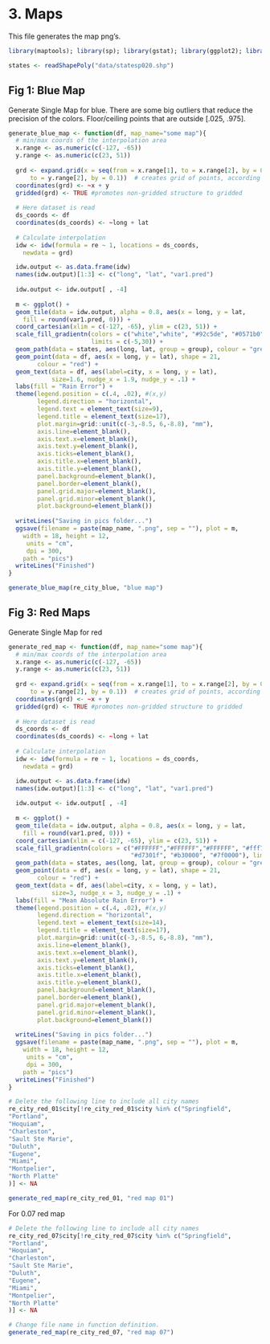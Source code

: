 # 3. Maps

This file generates the map png's.

```r
library(maptools); library(sp); library(gstat); library(ggplot2); library(png); library(readr); library(tidyverse)

states <- readShapePoly("data/statesp020.shp")
```

## Fig 1: Blue Map

Generate Single Map for blue. There are some big outliers that reduce the precision of the colors. Floor/ceiling points that are outside [.025, .975].

```r
generate_blue_map <- function(df, map_name="some map"){
  # min/max coords of the interpolation area
  x.range <- as.numeric(c(-127, -65))
  y.range <- as.numeric(c(23, 51))
  
  grd <- expand.grid(x = seq(from = x.range[1], to = x.range[2], by = 0.1), y = seq(from = y.range[1], 
      to = y.range[2], by = 0.1))  # creates grid of points, according to grid extent
  coordinates(grd) <- ~x + y
  gridded(grd) <- TRUE #promotes non-gridded structure to gridded
  
  # Here dataset is read
  ds_coords <- df
  coordinates(ds_coords) <- ~long + lat
  
  # Calculate interpolation
  idw <- idw(formula = re ~ 1, locations = ds_coords, 
    newdata = grd)

  idw.output <- as.data.frame(idw)
  names(idw.output)[1:3] <- c("long", "lat", "var1.pred")
  
  idw.output <- idw.output[ , -4]
  
  m <- ggplot() + 
  geom_tile(data = idw.output, alpha = 0.8, aes(x = long, y = lat, 
    fill = round(var1.pred, 0))) + 
  coord_cartesian(xlim = c(-127, -65), ylim = c(23, 51)) +
  scale_fill_gradientn(colors = c("white","white", "#92c5de", "#0571b0", "#034063"),
                       limits = c(-5,30)) + 
  geom_path(data = states, aes(long, lat, group = group), colour = "grey") +
  geom_point(data = df, aes(x = long, y = lat), shape = 21, 
        colour = "red") + 
  geom_text(data = df, aes(label=city, x = long, y = lat), 
            size=1.6, nudge_x = 1.9, nudge_y = .1) +
  labs(fill = "Rain Error") +
  theme(legend.position = c(.4, .02), #(x,y)
        legend.direction = "horizontal",
        legend.text = element_text(size=9),
        legend.title = element_text(size=17),
        plot.margin=grid::unit(c(-3,-8.5, 6,-8.8), "mm"),
        axis.line=element_blank(),
        axis.text.x=element_blank(),
        axis.text.y=element_blank(),
        axis.ticks=element_blank(),
        axis.title.x=element_blank(),
        axis.title.y=element_blank(),
        panel.background=element_blank(),
        panel.border=element_blank(),
        panel.grid.major=element_blank(),
        panel.grid.minor=element_blank(),
        plot.background=element_blank())
  
  writeLines("Saving in pics folder...")
  ggsave(filename = paste(map_name, ".png", sep = ""), plot = m,
    width = 18, height = 12, 
     units = "cm", 
     dpi = 300,
    path = "pics")
  writeLines("Finished")
}
```

```r
generate_blue_map(re_city_blue, "blue map")
```

## Fig 3: Red Maps
Generate Single Map for red

```r
generate_red_map <- function(df, map_name="some map"){
  # min/max coords of the interpolation area
  x.range <- as.numeric(c(-127, -65))
  y.range <- as.numeric(c(23, 51))
  
  grd <- expand.grid(x = seq(from = x.range[1], to = x.range[2], by = 0.1), y = seq(from = y.range[1], 
      to = y.range[2], by = 0.1))  # creates grid of points, according to grid extent
  coordinates(grd) <- ~x + y
  gridded(grd) <- TRUE #promotes non-gridded structure to gridded
  
  # Here dataset is read
  ds_coords <- df
  coordinates(ds_coords) <- ~long + lat
  
  # Calculate interpolation
  idw <- idw(formula = re ~ 1, locations = ds_coords, 
    newdata = grd)

  idw.output <- as.data.frame(idw)
  names(idw.output)[1:3] <- c("long", "lat", "var1.pred")
  
  idw.output <- idw.output[ , -4]
  
  m <- ggplot() + 
  geom_tile(data = idw.output, alpha = 0.8, aes(x = long, y = lat, 
    fill = round(var1.pred, 0))) + 
  coord_cartesian(xlim = c(-127, -65), ylim = c(23, 51)) +
  scale_fill_gradientn(colors = c("#FFFFFF","#FFFFFF","#FFFFFF", "#fff7ec", "#fee8c8", "#fdd49e", "#fdbb84", "#fc8d59", "#ef6548",
                                  "#d7301f", "#b30000", "#7f0000"), limits = c(0,30)) + 
  geom_path(data = states, aes(long, lat, group = group), colour = "grey") +
  geom_point(data = df, aes(x = long, y = lat), shape = 21, 
        colour = "red") + 
  geom_text(data = df, aes(label=city, x = long, y = lat), 
            size=3, nudge_x = 3, nudge_y = .1) +
  labs(fill = "Mean Absolute Rain Error") +
  theme(legend.position = c(.4, .02), #(x,y)
        legend.direction = "horizontal",
        legend.text = element_text(size=14),
        legend.title = element_text(size=17),
        plot.margin=grid::unit(c(-3,-8.5, 6,-8.8), "mm"),
        axis.line=element_blank(),
        axis.text.x=element_blank(),
        axis.text.y=element_blank(),
        axis.ticks=element_blank(),
        axis.title.x=element_blank(),
        axis.title.y=element_blank(),
        panel.background=element_blank(),
        panel.border=element_blank(),
        panel.grid.major=element_blank(),
        panel.grid.minor=element_blank(),
        plot.background=element_blank())
  
  writeLines("Saving in pics folder...")
  ggsave(filename = paste(map_name, ".png", sep = ""), plot = m,
    width = 18, height = 12, 
     units = "cm", 
     dpi = 300,
    path = "pics")
  writeLines("Finished")
}
```

```r
# Delete the following line to include all city names
re_city_red_01$city[!re_city_red_01$city %in% c("Springfield",
"Portland",
"Hoquiam",
"Charleston",
"Sault Ste Marie",
"Duluth",
"Eugene",
"Miami",
"Montpelier",
"North Platte"
)] <- NA

generate_red_map(re_city_red_01, "red map 01")
```

For 0.07 red map

```r
# Delete the following line to include all city names
re_city_red_07$city[!re_city_red_07$city %in% c("Springfield",
"Portland",
"Hoquiam",
"Charleston",
"Sault Ste Marie",
"Duluth",
"Eugene",
"Miami",
"Montpelier",
"North Platte"
)] <- NA

# Change file name in function definition.
generate_red_map(re_city_red_07, "red map 07")
```
